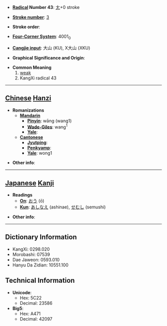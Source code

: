 * '''[[Wiktionary:Chinese radical index| Radical]] Number 43''': [[Wiktionary:Chinese radical index 尢|尢]]+0 stroke

* '''[[Wiktionary:Chinese total strokes index|Stroke number]]''': [[Wiktionary:Chinese total strokes index 3|3]]

* '''Stroke order''': 

* '''[[Wiktionary:Chinese four corner index|Four-Corner System]]''': 4001<sub>0</sub>

* '''[[Wiktionary:Chinese Cangjie index|Cangjie input]]''': 大山 (KU), X大山 (XKU)

* '''Graphical Significance and Origin''': 

* '''Common Meaning'''
*#[[weak]]
*# KangXi radical 43


----

== [[Chinese]] [[Hanzi]] ==

* '''Romanizations'''
** '''[[Mandarin]]'''
*** '''[[Pinyin]]''': wāng (wang1)
*** '''[[Wade-Giles]]''': wang<sup>1</sup>
*** '''[[Yale]]''': 
** '''[[Cantonese]]'''
*** '''[[Jyutping]]''':
*** '''[[Penkyamp]]''': 
*** '''[[Yale]]''': wong1

* '''Other info''': 

----

== [[Japanese]] [[Kanji]] ==

* '''Readings'''
** '''[[On]]''': [[おう]] (ō)
** '''[[Kun]]''': [[あしなえ]] (ashinae), [[せむし]] (semushi)

* '''Other info''':  

----

== Dictionary Information ==

* KangXi: 0298.020
* Morobashi: 07539
* Dae Jaweon: 0593.010
* Hanyu Da Zidian: 10551.100

== Technical Information ==

* '''Unicode''':
** Hex: 5C22
** Decimal: 23586
* '''Big5''':
** Hex: A471
** Decimal: 42097